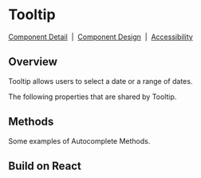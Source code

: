 
# Tooltip

[Component Detail](https://design.blip.ai/document/13#/button/visao-geral-button)
&nbsp;|&nbsp;
[Component Design](https://design.blip.ai/d/UbKsV1JhXTK4/design-1#/button/resumo-button)
&nbsp;|&nbsp;
[Accessibility](https://design.blip.ai/d/UbKsV1JhXTK4/design-1#/button/acessibilidade-button)

## Overview

Tooltip allows users to select a date or a range of dates.

<Canvas of={TooltipStories.Properties}></Canvas>

<Meta isTemplate />

The following properties that are shared by Tooltip.

<Controls />

## Methods

Some examples of Autocomplete Methods.

<Source of={TooltipStories.Methods} />

## Build on React

<Source of={TooltipStories.FrameworkReact} />